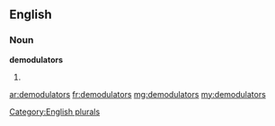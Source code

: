 ==English==

===Noun===
'''demodulators'''

# {{plural of|[[demodulator]]}}

[[Category:English plurals]]

[[ar:demodulators]]
[[fr:demodulators]]
[[mg:demodulators]]
[[my:demodulators]]
